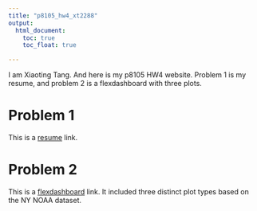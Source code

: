 ```yaml
---
title: "p8105_hw4_xt2288"
output: 
  html_document:
    toc: true
    toc_float: true

---
```

I am Xiaoting Tang. And here is my p8105 HW4 website. Problem 1 is my resume, and problem 2 is a flexdashboard with three plots.

# Problem 1

This is a [resume](resume.html) link.

# Problem 2

This is a [flexdashboard](flexdashboard.html) link. It included three distinct plot types based on the NY NOAA dataset.



